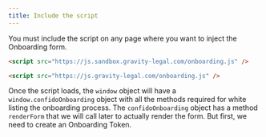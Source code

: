```yaml
---
title: Include the script
---
```


You must include the script on any page where you want to inject the Onboarding form.

<CodeGroup>

```html sandbox
<script src="https://js.sandbox.gravity-legal.com/onboarding.js" />
```

```html production
<script src="https://js.gravity-legal.com/onboarding.js" />
```

</CodeGroup>

Once the script loads, the `window` object will have a `window.confidoOnboarding` object with all the methods required for white listing the onboarding process. The `confidoOnboarding` object has a method `renderForm` that we will call later to actually render the form. But first, we need to create an Onboarding Token.

